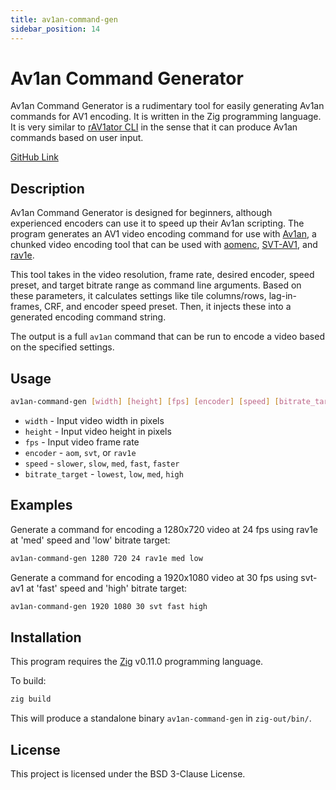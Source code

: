 ```yaml
---
title: av1an-command-gen
sidebar_position: 14
---
```


# Av1an Command Generator

Av1an Command Generator is a rudimentary tool for easily generating Av1an commands for AV1 encoding. It is written in the Zig programming language. It is very similar to [rAV1ator CLI](../utilities/rav1ator-cli.mdx) in the sense that it can produce Av1an commands based on user input.

[GitHub Link](https://github.com/gianni-rosato/av1an-command-gen/)

## Description

Av1an Command Generator is designed for beginners, although experienced encoders can use it to speed up their Av1an scripting. The program generates an AV1 video encoding command for use with [Av1an](../utilities/av1an.mdx), a chunked video encoding tool that can be used with [aomenc](../encoders/aomenc.mdx), [SVT-AV1](../encoders/SVT-AV1.mdx), and [rav1e](../encoders/rav1e.mdx).

This tool takes in the video resolution, frame rate, desired encoder, speed preset, and target bitrate range as command line arguments. Based on these parameters, it calculates settings like tile columns/rows, lag-in-frames, CRF, and encoder speed preset. Then, it injects these into a generated encoding command string.

The output is a full `av1an` command that can be run to encode a video based on the specified settings.

## Usage

```bash
av1an-command-gen [width] [height] [fps] [encoder] [speed] [bitrate_target]
```

- `width` - Input video width in pixels 
- `height` - Input video height in pixels
- `fps` - Input video frame rate
- `encoder` - `aom`, `svt`, or `rav1e`
- `speed` - `slower`, `slow`, `med`, `fast`, `faster` 
- `bitrate_target` - `lowest`, `low`, `med`, `high`

## Examples

Generate a command for encoding a 1280x720 video at 24 fps using rav1e at 'med' speed and 'low' bitrate target:

```bash
av1an-command-gen 1280 720 24 rav1e med low
```

Generate a command for encoding a 1920x1080 video at 30 fps using svt-av1 at 'fast' speed and 'high' bitrate target:

```bash
av1an-command-gen 1920 1080 30 svt fast high
```

## Installation

This program requires the [Zig](https://ziglang.org/) v0.11.0 programming language. 

To build:

```bash
zig build
```

This will produce a standalone binary `av1an-command-gen` in `zig-out/bin/`.

## License

This project is licensed under the BSD 3-Clause License.